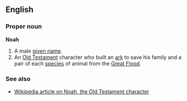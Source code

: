 ==English==
===Proper noun===
'''Noah'''

#A male [[given name]].
#An [[Old Testament]] character who built an [[ark]] to save his family and a pair of each [[species]] of animal from the [[Great Flood]].

===See also===
*[[w:Noah|Wikipedia article on Noah, the Old Testament character]]
